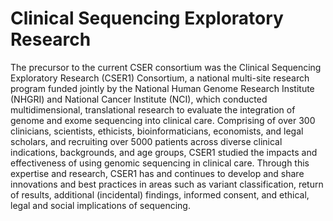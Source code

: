 
<BreadcrumbsProjects />

# Clinical Sequencing Exploratory Research

<p>The precursor to the current CSER consortium was the Clinical Sequencing Exploratory Research (CSER1) Consortium, a
  national multi-site research program funded jointly by the National Human Genome Research Institute (NHGRI) and
  National Cancer Institute (NCI), which conducted multidimensional, translational research to evaluate the integration
  of genome and exome sequencing into clinical care. Comprising of over 300 clinicians, scientists, ethicists,
  bioinformaticians, economists, and legal scholars, and recruiting over 5000 patients across diverse clinical
  indications, backgrounds, and age groups, CSER1 studied the impacts and effectiveness of using genomic sequencing in
  clinical care. Through this expertise and research, CSER1 has and continues to develop and share innovations and best
  practices in areas such as variant classification, return of results, additional (incidental) findings, informed
  consent, and ethical, legal and social implications of sequencing.</p>
